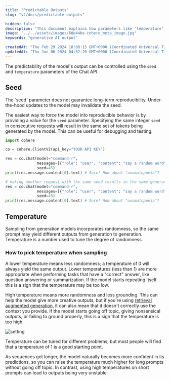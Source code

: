 ```yaml
---
title: "Predictable Outputs"
slug: "v2/docs/predictable-outputs"

hidden: false 
description: "This document explains how parameters like 'temperature', 'top-p', and 'top-k' impact the predictability and randomness of a model's generated output. It also discusses different strategies for picking output tokens, such as greedy decoding, top-k sampling, and top-p sampling."
image: "../../assets/images/60e44be-cohere_meta_image.jpg"  
keywords: "generative AI output"

createdAt: "Thu Feb 29 2024 18:08:15 GMT+0000 (Coordinated Universal Time)"
updatedAt: "Thu Jun 06 2024 04:52:20 GMT+0000 (Coordinated Universal Time)"
---
```

The predictability of the model's output can be controlled using the `seed` and `temperature` parameters of the Chat API.

## Seed

<Info title="Note"> 
 The `seed` parameter does not guarantee long-term reproducibility. Under-the-hood updates to the model may invalidate the seed.
</Info>

The easiest way to force the model into reproducible behavior is by providing a value for the `seed` parameter. Specifying the same integer `seed` in consecutive requests will result in the same set of tokens being generated by the model. This can be useful for debugging and testing.

```python PYTHON
import cohere

co = cohere.ClientV2(api_key="YOUR API KEY")

res = co.chat(model="command-r",
              messages=[{"role": "user", "content": "say a random word"}],
              seed=45)
print(res.message.content[0].text) # Sure! How about "onomatopoeia"?

# making another request with the same seed results in the same generated text
res = co.chat(model="command-r",
              messages=[{"role": "user", "content": "say a random word"}],
              seed=45)
print(res.message.content[0].text) # Sure! How about "onomatopoeia"?
```

## Temperature

Sampling from generation models incorporates randomness, so the same prompt may yield different outputs from generation to generation. Temperature is a number used to tune the degree of randomness.

### How to pick temperature when sampling

A lower temperature means less randomness; a temperature of 0 will always yield the same output. Lower temperatures (less than 1) are more appropriate when performing tasks that have a "correct" answer, like question answering or summarization. If the model starts repeating itself this is a sign that the temperature may be too low.

High temperature means more randomness and less grounding. This can help the model give more creative outputs, but if you're using [retrieval augmented generation](/docs/retrieval-augmented-generation-rag), it can also mean that it doesn't correctly use the context you provide. If the model starts going off topic, giving nonsensical outputs, or failing to ground properly, this is a sign that the temperature is too high.

<img src='../../assets/images/775d949-Temperature_Visual_1.png' alt='setting' />

Temperature can be tuned for different problems, but most people will find that a temperature of 1 is a good starting point.

As sequences get longer, the model naturally becomes more confident in its predictions, so you can raise the temperature much higher for long prompts without going off topic. In contrast, using high temperatures on short prompts can lead to outputs being very unstable.